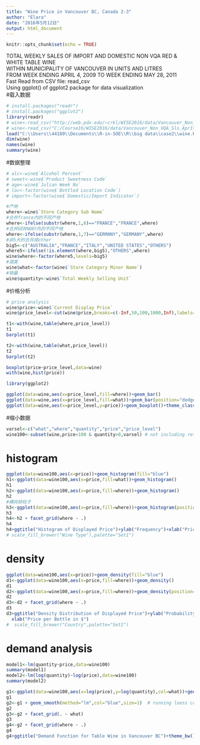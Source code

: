 ```yaml
---
title: "Wine Price in Vancouver BC, Canada 2-3"
author: "Elara"
date: "2016年5月12日"
output: html_document
---
```


```r
knitr::opts_chunk$set(echo = TRUE)
```

TOTAL WEEKLY SALES OF IMPORT AND DOMESTIC NON VQA RED & WHITE TABLE WINE        
WITHIN MUNICIPALITY OF VANCOUVER IN UNITS AND LITRES    
FROM WEEK ENDING APRIL 4, 2009 TO WEEK ENDING MAY 28, 2011      
Fast Read from CSV file: read_csv       
Using ggplot() of ggplot2 package for data visualization        
#载入数据       
```r
# install.packages("readr")
# install.packages("ggplot2")
library(readr) 
# wine<-read_csv("http://web.pdx.edu/~crkl/WISE2016/data/Vancouver_Non_VQA_Sls_Apr1toMay31.csv",na="NA")
# wine<-read_csv("C:/Course16/WISE2016/data/Vancouver_Non_VQA_Sls_Apr1toMay31.csv",na="NA")
load("C:\\Users\\44180\\Documents\\R-in-SOE\\R\\big data\\case2\\wine.RData")
dim(wine)
names(wine)
summary(wine)
```

#数据整理       
```r
# alc<-wine$`Alcohol Percent`
# sweet<-wine$`Product Sweetness Code`
# age<-wine$`Julian Week No`
# loc<-factor(wine$`Bottled Location Code`)
# import<-factor(wine$`Domestic/Import Indicator`)

#产地
where<-wine$`Store Category Sub Name`       
#合并france内的不同产地
where<-ifelse(substr(where,1,6)=="FRANCE","FRANCE",where)       
#合并GERMANY内的不同产地
where<-ifelse(substr(where,1,7)=="GERMANY","GERMANY",where)     
#非5大的合并成other
big5<-c("AUSTRALIA","FRANCE","ITALY","UNITED STATES","OTHERS")
where5<-ifelse(!is.element(where,big5),"OTHERS",where)
wine$where<-factor(where5,levels=big5)
#酒类
wine$what<-factor(wine$`Store Category Minor Name`)   
#销量        
wine$quantity<-wine$`Total Weekly Selling Unit`
```

#价格分析       
```r
# price analysis
wine$price<-wine$`Current Display Price`
wine$price_level<-cut(wine$price,breaks=c(-Inf,50,100,1000,Inf),labels=c("Low","Medium","High","Expensive"))

t1<-with(wine,table(where,price_level))
t1
barplot(t1)

t2<-with(wine,table(what,price_level))
t2
barplot(t2)

boxplot(price~price_level,data=wine)
with(wine,hist(price))

library(ggplot2)

ggplot(data=wine,aes(x=price_level,fill=where))+geom_bar()
ggplot(data=wine,aes(x=price_level,fill=what))+geom_bar(position="dodge")
ggplot(data=wine,aes(x=price_level,y=price))+geom_boxplot()+theme_classic()
```

#缩小数据       
```r
varsel<-c("what","where","quantity","price","price_level")
wine100<-subset(wine,price<100 & quantity>0,varsel) # not including returned 
```

# histogram     
```r
ggplot(data=wine100,aes(x=price))+geom_histogram(fill="blue")
h1<-ggplot(data=wine100,aes(x=price,fill=what))+geom_histogram()
h1
h2<-ggplot(data=wine100,aes(x=price,fill=where))+geom_histogram()
h2
#横向排柱子
h3<-ggplot(data=wine100,aes(x=price,fill=where))+geom_histogram(position="dodge")
h3
h4<-h2 + facet_grid(where ~ .)
h4
h4+ggtitle("Histogram of Displayed Price")+ylab("Frequency")+xlab("Price per Bottle in $")
# scale_fill_brewer("Wine Type"),palette="Set1")
```

# density       
```r
ggplot(data=wine100,aes(x=price))+geom_density(fill="blue")
d1<-ggplot(data=wine100,aes(x=price,fill=where))+geom_density()
d1
d2<-ggplot(data=wine100,aes(x=price,fill=where))+geom_density(position="identity",alpha=0.5)
d2
d3<-d2 + facet_grid(where ~ .)
d3
d3+ggtitle("Density Distribution of Displayed Price")+ylab("Probability Density")+
  xlab("Price per Bottle in $")
#  scale_fill_brewer("Country",palette="Set1")
```

# demand analysis       
```r
model1<-lm(quantity~price,data=wine100)
summary(model1)
model2<-lm(log(quantity)~log(price),data=wine100)
summary(model2)

g1<-ggplot(data=wine100,aes(x=log(price),y=log(quantity),col=what))+geom_point(alpha=0.5)
g1
g2<-g1 + geom_smooth(method="lm",col="blue",size=1)  # running loess could be a problem!
g2
g3<-g2 + facet_grid(. ~ what)
g3
g4<-g2 + facet_grid(where ~ .)
g4
g4+ggtitle("Demand Function for Table Wine in Vancouver BC")+theme_bw()
```

